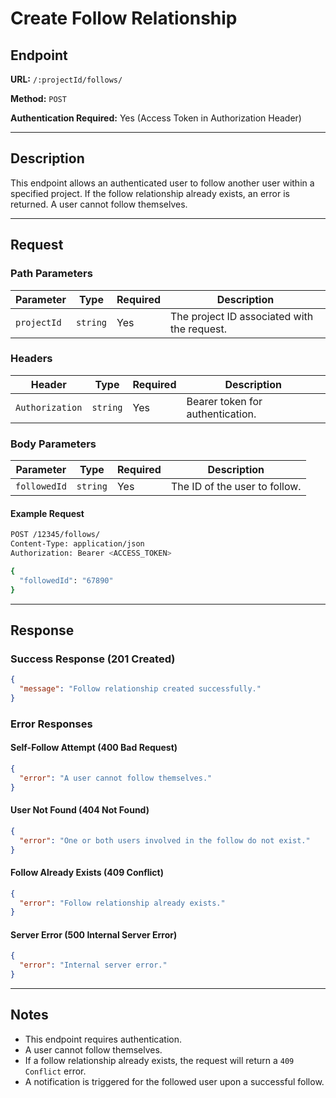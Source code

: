 # Create Follow Relationship

## Endpoint

**URL:** `/:projectId/follows/`

**Method:** `POST`

**Authentication Required:** Yes (Access Token in Authorization Header)

---

## Description

This endpoint allows an authenticated user to follow another user within a specified project. If the follow relationship already exists, an error is returned. A user cannot follow themselves.

---

## Request

### Path Parameters

| Parameter   | Type     | Required | Description                                  |
| ----------- | -------- | -------- | -------------------------------------------- |
| `projectId` | `string` | Yes      | The project ID associated with the request. |

### Headers

| Header          | Type     | Required | Description                      |
| --------------- | -------- | -------- | -------------------------------- |
| `Authorization` | `string` | Yes      | Bearer token for authentication. |

### Body Parameters

| Parameter   | Type     | Required | Description                                      |
| ---------- | -------- | -------- | ------------------------------------------------ |
| `followedId` | `string` | Yes      | The ID of the user to follow. |

#### Example Request

```sh
POST /12345/follows/
Content-Type: application/json
Authorization: Bearer <ACCESS_TOKEN>

{
  "followedId": "67890"
}
```

---

## Response

### Success Response (201 Created)

```json
{
  "message": "Follow relationship created successfully."
}
```

### Error Responses

#### Self-Follow Attempt (400 Bad Request)

```json
{
  "error": "A user cannot follow themselves."
}
```

#### User Not Found (404 Not Found)

```json
{
  "error": "One or both users involved in the follow do not exist."
}
```

#### Follow Already Exists (409 Conflict)

```json
{
  "error": "Follow relationship already exists."
}
```

#### Server Error (500 Internal Server Error)

```json
{
  "error": "Internal server error."
}
```

---

## Notes

- This endpoint requires authentication.
- A user cannot follow themselves.
- If a follow relationship already exists, the request will return a `409 Conflict` error.
- A notification is triggered for the followed user upon a successful follow.

